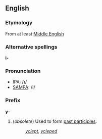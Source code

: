 ==English==
===Etymology===
From at least [[Middle English]]

===Alternative spellings===
'''i-'''

===Pronunciation===
*IPA: /ɪ/
*[[SAMPA]]: /I/

===Prefix===
'''y-'''

#(''obsolete'') Used to form [[past participle]]s.
#:''[[yclept]], [[ycleped]]''